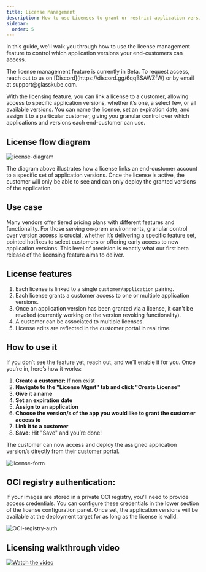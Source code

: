 ```yaml
---
title: License Management
description: How to use Licenses to grant or restrict application version to customers
sidebar:
  order: 5
---
```



In this guide, we'll walk you through how to use the license management feature to control which application versions your end-customers can access.

<Aside type="tip">
The license management feature is currently in Beta. To request access, reach out to us on [Discord](https://discord.gg/6qqBSAWZfW) or by email at support@glasskube.com. 
</Aside>

With the licensing feature, you can link a license to a customer, allowing access to specific application versions, whether it’s one, a select few, or all available versions. You can name the license, set an expiration date, and assign it to a particular customer, giving you granular control over which applications and versions each end-customer can use.

## License flow diagram
![license-diagram](https://github.com/user-attachments/assets/19c5d1e9-9b7b-4821-b024-49d879d8e73e)

<Aside type="note">
The diagram above illustrates how a license links an end-customer account to a specific set of application versions. Once the license is active, the customer will only be able to see and can only deploy the granted versions of the application.
</Aside>

## Use case
Many vendors offer tiered pricing plans with different features and functionality. For those serving on-prem environments, granular control over version access is crucial, whether it’s delivering a specific feature set, pointed hotfixes to select customers or offering early access to new application versions. This level of precision is exactly what our first beta release of the licensing feature aims to deliver.

## License features

1. Each license is linked to a single `customer/application` pairing. 
2. Each license grants a customer access to one or multiple application versions.
3. Once an application version has been granted via a license, it can't be revoked (currently working on the version revoking functionality).
4. A customer can be associated to multiple licenses.
5. License edits are reflected in the customer portal in real time.

## How to use it

If you don’t see the feature yet, reach out, and we’ll enable it for you. Once you’re in, here’s how it works:

1. **Create a customer:** If non exist
2. **Navigate to the "License Mgmt" tab and click "Create License"**
3. **Give it a name**
4. **Set an expiration date**
5. **Assign to an application**
6. **Choose the version/s of the app you would like to grant the customer access to**
7. **Link it to a customer**
8. **Save:** Hit "Save" and you’re done! 

The customer can now access and deploy the assigned application version/s directly from their [customer portal](/docs/product/customer-portal/).

![license-form](https://github.com/user-attachments/assets/50ce9476-e318-4e63-9699-5ca415c739c7)

## OCI registry authentication: 
If your images are stored in a private OCI registry, you'll need to provide access credentials. You can configure these credentials in the lower section of the license configuration panel. Once set, the application versions will be available at the deployment target for as long as the license is valid.

![OCI-registry-auth](https://github.com/user-attachments/assets/a4f48551-6c24-4f67-875b-33a70465577e)

## Licensing walkthrough video

[![Watch the video](https://github.com/user-attachments/assets/664dbd85-8296-4ab6-af1f-911e75120d77)](https://www.youtube.com/watch?v=qh-ewkWxRj4)